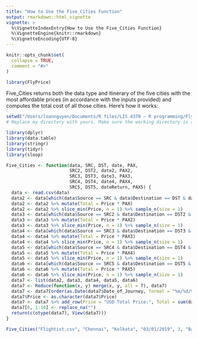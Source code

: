 ```yaml
---
title: "How to Use the Five_Cities Function"
output: rmarkdown::html_vignette
vignette: >
  %\VignetteIndexEntry{How to Use the Five_Cities Function}
  %\VignetteEngine{knitr::rmarkdown}
  %\VignetteEncoding{UTF-8}
---
```


```r
knitr::opts_chunk$set(
  collapse = TRUE,
  comment = "#>"
)
```

```r
library(FlyPrice)
```

Five_Cities returns both the data type and itinerary of the five cities with the most affordable prices (in accordance with the inputs provided) and computes the total cost of all those cities. Here's how it works:

```r
setwd("/Users/loannguyen/Documents/R files/LIS 4370 – R programming/FlyPrice") # This is my directory.
# Replace my directory with yours. Make sure the working directory is set correctly

library(dplyr)
library(data.table)
library(stringr)
library(tidyr)
library(sloop)

Five_Cities <- function(data, SRC, DST, date, PAX,
                        SRC2, DST2, date2, PAX2,
                        SRC3, DST3, date3, PAX3,
                        SRC4, DST4, date4, PAX4,
                        SRC5, DST5, dateReturn, PAX5) {
  data <- read.csv(data)
  data2 <- data[which(data$Source == SRC & data$Destination == DST & data$Date_of_Journey == date),]
  data2 <- data2 %>% mutate(Total = Price * PAX)
  data2 <- data2 %>% slice_min(Price, n = 1) %>% sample_n(size = 1)
  data3 <- data[which(data$Source == SRC2 & data$Destination == DST2 & data$Date_of_Journey == date2),]
  data3 <- data3 %>% mutate(Total = Price * PAX2)
  data3 <- data3 %>% slice_min(Price, n = 1) %>% sample_n(size = 1)
  data4 <- data[which(data$Source == SRC3 & data$Destination == DST3 & data$Date_of_Journey == date3),]
  data4 <- data4 %>% mutate(Total = Price * PAX3)
  data4 <- data4 %>% slice_min(Price, n = 1) %>% sample_n(size = 1)
  data5 <- data[which(data$Source == SRC4 & data$Destination == DST4 & data$Date_of_Journey == date4),]
  data5 <- data5 %>% mutate(Total = Price * PAX4)
  data5 <- data5 %>% slice_min(Price, n = 1) %>% sample_n(size = 1)
  data6 <- data[which(data$Source == SRC5 & data$Destination == DST5 & data$Date_of_Journey == dateReturn),]
  data6 <- data6 %>% mutate(Total = Price * PAX5)
  data6 <- data6 %>% slice_min(Price, n = 1) %>% sample_n(size = 1)
  data7 <- list(data2, data3, data4, data5, data6)
  data7 <- Reduce(function(x, y) merge(x, y, all = T), data7)
  data7 <- data7[order(as.Date(data7$Date_of_Journey, format = "%m/%d/%Y")),]
  data7$Price <- as.character(data7$Price)
  data7 <- data7 %>% add_row(Price = "USD Total Price:", Total = sum(data7$Total))
  data7[6, 1:10] <- replace_na("")
  return(c(otype(data7), View(data7)))
}

Five_Cities("Flightist.csv", "Chennai", "Kolkata", "03/01/2019", 3, "Banglore", "New Delhi", "03/21/2019", 3, "Delhi", "Cochin", "03/24/2019", 3, "Mumbai", "Hyderabad", "05/01/2019", 3, "Kolkata", "Banglore", "05/18/2019", 4)
```
